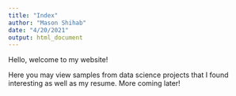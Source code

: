 ```yaml
---
title: "Index"
author: "Mason Shihab"
date: "4/20/2021"
output: html_document
---
```


Hello, welcome to my website!  
  
   
Here you may view samples from data science projects that I found interesting as well as my resume. More coming later!